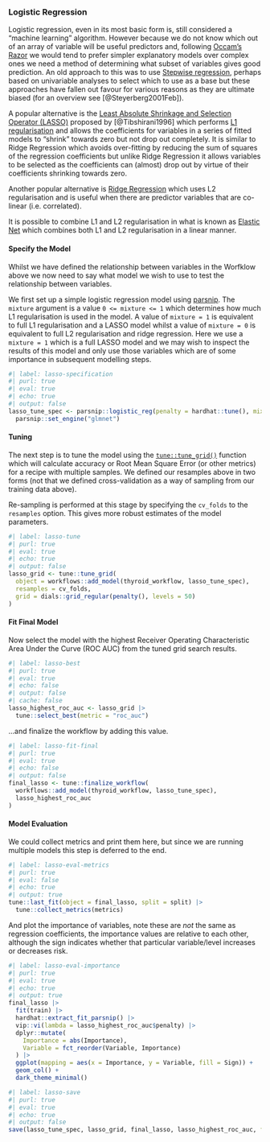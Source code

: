 ### Logistic Regression

Logistic regression, even in its most basic form is, still considered a "machine learning" algorithm. However because we
do not know which out of an array of variable will be useful predictors and, following [Occam's
Razor](https://en.wikipedia.org/wiki/Occam's_razor) we would tend to prefer simpler explanatory models over complex ones
we need a method of determining what subset of variables gives good prediction. An old approach to this was to use
[Stepwise regression](https://en.wikipedia.org/wiki/Stepwise_regression), perhaps based on univariable analyses to
select which to use as a base but these approaches have fallen out favour for various reasons as they are ultimate
biased (for an overview see [@Steyerberg2001Feb]).

A popular alternative is the [Least Absolute Shrinkage and Selection Operator
(LASSO)](https://en.wikipedia.org/wiki/Lasso_(statistics)) proposed by [@Tibshirani1996] which performs [L1
regularisation](https://en.wikipedia.org/wiki/Regularized_least_squares) and allows the coefficients for variables in a
series of fitted models to "shrink" towards zero but not drop out completely. It is similar to Ridge Regression which
avoids over-fitting by reducing the sum of squares of the regression coefficients but unlike Ridge Regression it allows
variables to be selected as the coefficients can (almost) drop out by virtue of their coefficients shrinking towards
zero.

Another popular alternative is [Ridge Regression](https://en.wikipedia.org/wiki/Ridge_regression) which uses L2
regularisation and is useful when there are predictor variables that are co-linear (i.e. correlated).

It is possible to combine L1 and L2 regularisation in what is known as [Elastic
Net](https://en.wikipedia.org/wiki/Elastic_net_regularization) which combines both L1 and L2 regularisation in a linear
manner.

#### Specify the Model

Whilst we have defined the relationship between variables in the Worfklow above we now need to say what model we wish to
use to test the relationship between variables.

We first set up a simple logistic regression model using [parsnip](https://parsnip.tidymodels.org/). The `mixture`
argument is a value `0 <= mixture <= 1` which determines how much L1 regularisation is used in the model. A value of
`mixture = 1` is equivalent to full L1 regularisation and a LASSO model whilst a value of `mixture = 0` is equivalent to
full L2 regularisation and ridge regression. Here we use a `mixture = 1` which is a full LASSO model and we may wish to
inspect the results of this model and only use those variables which are of some importance in subsequent modelling
steps.

```r
#| label: lasso-specification
#| purl: true
#| eval: true
#| echo: true
#| output: false
lasso_tune_spec <- parsnip::logistic_reg(penalty = hardhat::tune(), mixture = 1) |>
  parsnip::set_engine("glmnet")
```

#### Tuning

The next step is to tune the model using the [`tune::tune_grid()`](https://tune.tidymodels.org/reference/tune_grid.html)
function which will calculate accuracy or Root Mean Square Error (or other metrics) for a recipe with multiple
samples. We defined our resamples above in two forms (not that we defined cross-validation as a way of sampling from our
training data above).

Re-sampling is performed at this stage by specifying the `cv_folds` to the `resamples` option. This gives more robust
estimates of the model parameters.

```r
#| label: lasso-tune
#| purl: true
#| eval: true
#| echo: true
#| output: false
lasso_grid <- tune::tune_grid(
  object = workflows::add_model(thyroid_workflow, lasso_tune_spec),
  resamples = cv_folds,
  grid = dials::grid_regular(penalty(), levels = 50)
)
```

#### Fit Final Model

Now select the model with the highest Receiver Operating Characteristic Area Under the Curve (ROC AUC) from the tuned
grid search results.

```r
#| label: lasso-best
#| purl: true
#| eval: true
#| echo: false
#| output: false
#| cache: false
lasso_highest_roc_auc <- lasso_grid |>
  tune::select_best(metric = "roc_auc")
```

...and finalize the workflow by adding this value.

```r
#| label: lasso-fit-final
#| purl: true
#| eval: true
#| echo: false
#| output: false
final_lasso <- tune::finalize_workflow(
  workflows::add_model(thyroid_workflow, lasso_tune_spec),
  lasso_highest_roc_auc
)
```

#### Model Evaluation

We could collect metrics and print them here, but since we are running multiple models this step is deferred to the end.

```r
#| label: lasso-eval-metrics
#| purl: true
#| eval: false
#| echo: true
#| output: true
tune::last_fit(object = final_lasso, split = split) |>
  tune::collect_metrics(metrics)
```

And plot the importance of variables, note these are _not_ the same as regression coefficients, the importance values
are relative to each other, although the sign indicates whether that particular variable/level increases or decreases
risk.

```r
#| label: lasso-eval-importance
#| purl: true
#| eval: true
#| echo: true
#| output: true
final_lasso |>
  fit(train) |>
  hardhat::extract_fit_parsnip() |>
  vip::vi(lambda = lasso_highest_roc_auc$penalty) |>
  dplyr::mutate(
    Importance = abs(Importance),
    Variable = fct_reorder(Variable, Importance)
  ) |>
  ggplot(mapping = aes(x = Importance, y = Variable, fill = Sign)) +
  geom_col() +
  dark_theme_minimal()
```

``` r
#| label: lasso-save
#| purl: true
#| eval: true
#| echo: true
#| output: false
save(lasso_tune_spec, lasso_grid, final_lasso, lasso_highest_roc_auc, file = "data/r/lasso.RData")
```
